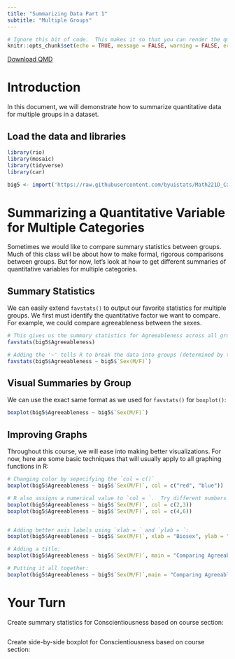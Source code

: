```yaml
---
title: "Summarizing Data Part 1"
subtitle: "Multiple Groups"
---
```

```r
# Ignore this bit of code.  This makes it so that you can render the qmd file even when there are errors in your code.
knitr::opts_chunk$set(echo = TRUE, message = FALSE, warning = FALSE, error = TRUE)
```
<a href="https://raw.githubusercontent.com/byuistats/Math221D_Course/main/Student_Work/Workbooks/Summarizing_Data_Multiple_Groups.qmd" download="Summarizing_Data_Multiple_Groups.qmd" type="text/markdown" download class="button-download">
    Download QMD
</a>

# Introduction

In this document, we will demonstrate how to summarize quantitative data for multiple groups in a dataset.  

## Load the data and libraries
```r

library(rio)
library(mosaic)
library(tidyverse)
library(car)

big5 <- import('https://raw.githubusercontent.com/byuistats/Math221D_Cannon/master/Data/All_class_combined_personality_data.csv')


```

# Summarizing a Quantitative Variable for Multiple Categories

Sometimes we would like to compare summary statistics between groups.  Much of this class will be about how to make formal, rigorous comparisons between groups. But for now, let's look at how to get different summaries of quantitative variables for multiple categories.

## Summary Statistics

We can easily extend `favstats()` to output our favorite statistics for multiple groups.  We first must identify the quantitative factor we want to compare.  For example, we could compare agreeableness between the sexes.

```r

# This gives us the summary statistics for Agreeableness across all groups
favstats(big5$Agreeableness)

# Adding the '~' tells R to break the data into groups (determined by the right side of the '~') and calculate the means of the variable on the left
favstats(big5$Agreeableness ~ big5$`Sex(M/F)`)


```

## Visual Summaries by Group

We can use the exact same format as we used for `favstats()` for `boxplot()`:

```r

boxplot(big5$Agreeableness ~ big5$`Sex(M/F)`)

```

## Improving Graphs

Throughout this course, we will ease into making better visualizations.  For now, here are some basic techniques that will usually apply to all graphing functions in R:

```r

# Changing color by sepecifying the `col = c()`
boxplot(big5$Agreeableness ~ big5$`Sex(M/F)`, col = c("red", "blue"))

# R also assigns a numerical value to `col = `.  Try different numbers
boxplot(big5$Agreeableness ~ big5$`Sex(M/F)`, col = c(2,3))
boxplot(big5$Agreeableness ~ big5$`Sex(M/F)`, col = c(4,6))


# Adding better axis labels using `xlab = ` and `ylab = `:
boxplot(big5$Agreeableness ~ big5$`Sex(M/F)`, xlab = "Biosex", ylab = "Trait Agreeableness")

# Adding a title:
boxplot(big5$Agreeableness ~ big5$`Sex(M/F)`, main = "Comparing Agreeableness by Biosex")

# Putting it all together:
boxplot(big5$Agreeableness ~ big5$`Sex(M/F)`,main = "Comparing Agreeableness by Biosex", xlab = "Biosex", ylab = "Trait Agreeableness", col = c(3, 4))


```


# Your Turn

Create summary statistics for Conscientiousness based on course section:

```r


```


Create side-by-side boxplot for Conscientiousness based on course section:

```r



```




